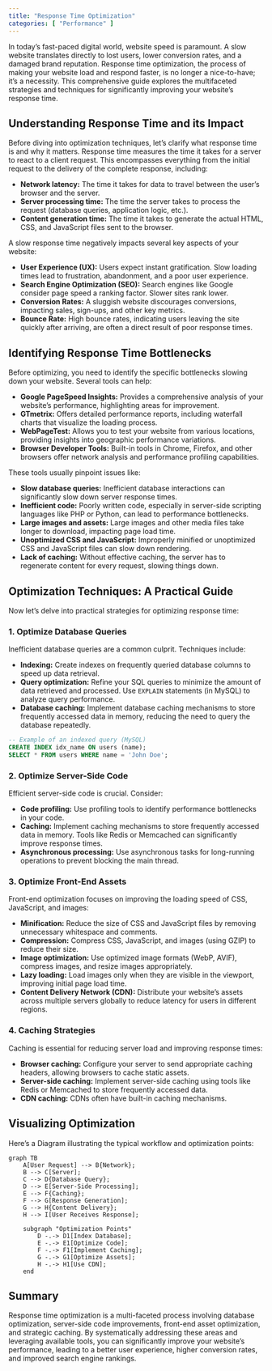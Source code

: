 ```yaml
---
title: "Response Time Optimization"
categories: [ "Performance" ]
---
```


In today's fast-paced digital world, website speed is paramount. A slow website translates directly to lost users, lower conversion rates, and a damaged brand reputation. Response time optimization, the process of making your website load and respond faster, is no longer a nice-to-have; it's a necessity. This comprehensive guide explores the multifaceted strategies and techniques for significantly improving your website's response time.

## Understanding Response Time and its Impact

Before diving into optimization techniques, let's clarify what response time is and why it matters. Response time measures the time it takes for a server to react to a client request. This encompasses everything from the initial request to the delivery of the complete response, including:

-   **Network latency:** The time it takes for data to travel between the user's browser and the server.
-   **Server processing time:** The time the server takes to process the request (database queries, application logic, etc.).
-   **Content generation time:** The time it takes to generate the actual HTML, CSS, and JavaScript files sent to the browser.

A slow response time negatively impacts several key aspects of your website:

-   **User Experience (UX):** Users expect instant gratification. Slow loading times lead to frustration, abandonment, and a poor user experience.
-   **Search Engine Optimization (SEO):** Search engines like Google consider page speed a ranking factor. Slower sites rank lower.
-   **Conversion Rates:** A sluggish website discourages conversions, impacting sales, sign-ups, and other key metrics.
-   **Bounce Rate:** High bounce rates, indicating users leaving the site quickly after arriving, are often a direct result of poor response times.

## Identifying Response Time Bottlenecks

Before optimizing, you need to identify the specific bottlenecks slowing down your website. Several tools can help:

-   **Google PageSpeed Insights:** Provides a comprehensive analysis of your website's performance, highlighting areas for improvement.
-   **GTmetrix:** Offers detailed performance reports, including waterfall charts that visualize the loading process.
-   **WebPageTest:** Allows you to test your website from various locations, providing insights into geographic performance variations.
-   **Browser Developer Tools:** Built-in tools in Chrome, Firefox, and other browsers offer network analysis and performance profiling capabilities.

These tools usually pinpoint issues like:

-   **Slow database queries:** Inefficient database interactions can significantly slow down server response times.
-   **Inefficient code:** Poorly written code, especially in server-side scripting languages like PHP or Python, can lead to performance bottlenecks.
-   **Large images and assets:** Large images and other media files take longer to download, impacting page load time.
-   **Unoptimized CSS and JavaScript:** Improperly minified or unoptimized CSS and JavaScript files can slow down rendering.
-   **Lack of caching:** Without effective caching, the server has to regenerate content for every request, slowing things down.

## Optimization Techniques: A Practical Guide

Now let's delve into practical strategies for optimizing response time:

### 1. Optimize Database Queries

Inefficient database queries are a common culprit. Techniques include:

-   **Indexing:** Create indexes on frequently queried database columns to speed up data retrieval.
-   **Query optimization:** Refine your SQL queries to minimize the amount of data retrieved and processed. Use `EXPLAIN` statements (in MySQL) to analyze query performance.
-   **Database caching:** Implement database caching mechanisms to store frequently accessed data in memory, reducing the need to query the database repeatedly.

``` sql
-- Example of an indexed query (MySQL)
CREATE INDEX idx_name ON users (name);
SELECT * FROM users WHERE name = 'John Doe';
```

### 2. Optimize Server-Side Code

Efficient server-side code is crucial. Consider:

-   **Code profiling:** Use profiling tools to identify performance bottlenecks in your code.
-   **Caching:** Implement caching mechanisms to store frequently accessed data in memory. Tools like Redis or Memcached can significantly improve response times.
-   **Asynchronous processing:** Use asynchronous tasks for long-running operations to prevent blocking the main thread.

### 3. Optimize Front-End Assets

Front-end optimization focuses on improving the loading speed of CSS, JavaScript, and images:

-   **Minification:** Reduce the size of CSS and JavaScript files by removing unnecessary whitespace and comments.
-   **Compression:** Compress CSS, JavaScript, and images (using GZIP) to reduce their size.
-   **Image optimization:** Use optimized image formats (WebP, AVIF), compress images, and resize images appropriately.
-   **Lazy loading:** Load images only when they are visible in the viewport, improving initial page load time.
-   **Content Delivery Network (CDN):** Distribute your website's assets across multiple servers globally to reduce latency for users in different regions.

### 4. Caching Strategies

Caching is essential for reducing server load and improving response times:

-   **Browser caching:** Configure your server to send appropriate caching headers, allowing browsers to cache static assets.
-   **Server-side caching:** Implement server-side caching using tools like Redis or Memcached to store frequently accessed data.
-   **CDN caching:** CDNs often have built-in caching mechanisms.

## Visualizing Optimization

Here's a Diagram illustrating the typical workflow and optimization points:

```mermaid
graph TB
    A[User Request] --> B{Network};
    B --> C[Server];
    C --> D{Database Query};
    D --> E[Server-Side Processing];
    E --> F{Caching};
    F --> G[Response Generation];
    G --> H{Content Delivery};
    H --> I[User Receives Response];

    subgraph "Optimization Points"
        D -.-> D1[Index Database];
        E -.-> E1[Optimize Code];
        F -.-> F1[Implement Caching];
        G -.-> G1[Optimize Assets];
        H -.-> H1[Use CDN];
    end
```

## Summary

Response time optimization is a multi-faceted process involving database optimization, server-side code improvements, front-end asset optimization, and strategic caching. By systematically addressing these areas and leveraging available tools, you can significantly improve your website’s performance, leading to a better user experience, higher conversion rates, and improved search engine rankings.